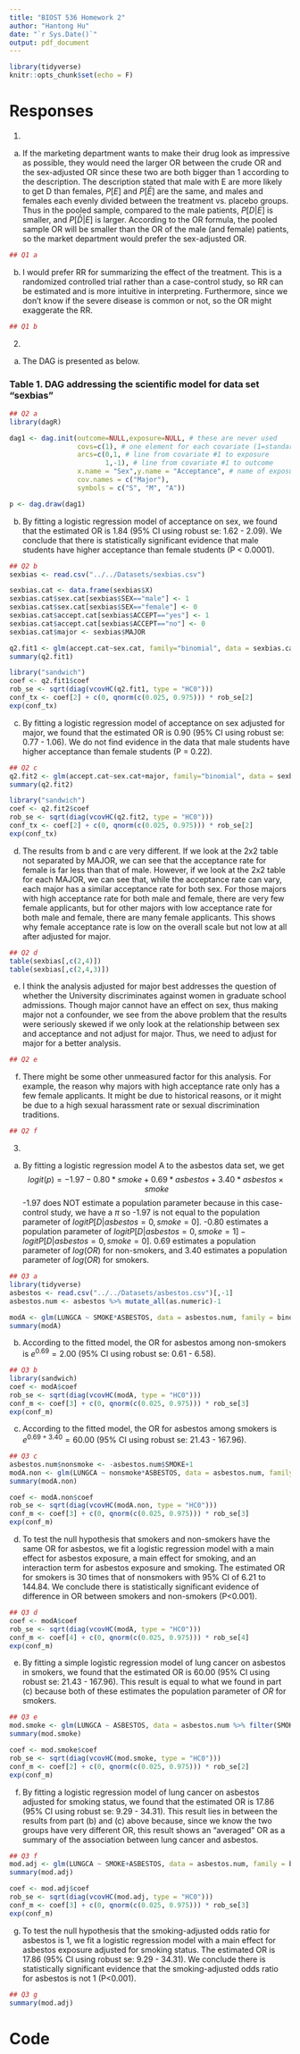 ---
title: "BIOST 536 Homework 2"
author: "Hantong Hu"
date: "`r Sys.Date()`"
output: pdf_document
---

```{r setup, include=FALSE}
library(tidyverse)
knitr::opts_chunk$set(echo = F)
```

# Responses

1. 

a. If the marketing department wants to make their drug look as impressive as possible, they would need the larger OR between the crude OR and the sex-adjusted OR since these two are both bigger than 1 according to the description. The description stated that male with E are more likely to get D than females, $P[E]$ and $P[\bar{E}]$ are the same, and males and females each evenly divided between the treatment vs. placebo groups. Thus in the pooled sample, compared to the male patients, $P[D|E]$ is smaller, and $P[\bar{D}|E]$ is larger. According to the OR formula, the pooled sample OR will be smaller than the OR of the male (and female) patients, so the market department would prefer the sex-adjusted OR.

```{r q1a, warning=FALSE, message=FALSE, echo =FALSE}
## Q1 a
```

b. I would prefer RR for summarizing the effect of the treatment. This is a randomized controlled trial rather than a case-control study, so RR can be estimated and is more intuitive in interpreting. Furthermore, since we don't know if the severe disease is common or not, so the OR might exaggerate the RR.

```{r q1b, warning=FALSE, message=FALSE, echo =F}
## Q1 b
```

2. 

a. The DAG is presented as below.

### Table 1. DAG addressing the scientific model for data set "sexbias"
```{r q2a, warning=FALSE, message=FALSE, echo = F, fig.width=7}
## Q2 a
library(dagR)

dag1 <- dag.init(outcome=NULL,exposure=NULL, # these are never used
                 covs=c(1), # one element for each covariate (1=standard, 2=unmeasured)
                 arcs=c(0,1, # line from covariate #1 to exposure
                        1,-1), # line from covariate #1 to outcome
                 x.name = "Sex",y.name = "Acceptance", # name of exposure and outcome
                 cov.names = c("Major"),
                 symbols = c("S", "M", "A"))

p <- dag.draw(dag1)
```


b. By fitting a logistic regression model of acceptance on sex, we found that the estimated OR is 1.84 (95% CI using robust se: 1.62 - 2.09). We conclude that there is statistically significant evidence that male students have higher acceptance than female students (P < 0.0001).

```{r q2b, warning=FALSE, message=FALSE, echo = F, results='hide'}
## Q2 b
sexbias <- read.csv("../../Datasets/sexbias.csv")

sexbias.cat <- data.frame(sexbias$X)
sexbias.cat$sex.cat[sexbias$SEX=="male"] <- 1
sexbias.cat$sex.cat[sexbias$SEX=="female"] <- 0
sexbias.cat$accept.cat[sexbias$ACCEPT=="yes"] <- 1
sexbias.cat$accept.cat[sexbias$ACCEPT=="no"] <- 0
sexbias.cat$major <- sexbias$MAJOR

q2.fit1 <- glm(accept.cat~sex.cat, family="binomial", data = sexbias.cat)
summary(q2.fit1)

library("sandwich")
coef <- q2.fit1$coef
rob_se <- sqrt(diag(vcovHC(q2.fit1, type = "HC0")))
conf_tx <- coef[2] + c(0, qnorm(c(0.025, 0.975))) * rob_se[2]
exp(conf_tx)
```

c. By fitting a logistic regression model of acceptance on sex adjusted for major, we found that the estimated OR is 0.90 (95% CI using robust se: 0.77 - 1.06). We do not find evidence in the data that male students have higher acceptance than female students (P = 0.22).

```{r q2c, warning=FALSE, message=FALSE, echo = F, results='hide'}
## Q2 c
q2.fit2 <- glm(accept.cat~sex.cat+major, family="binomial", data = sexbias.cat)
summary(q2.fit2)

library("sandwich")
coef <- q2.fit2$coef
rob_se <- sqrt(diag(vcovHC(q2.fit2, type = "HC0")))
conf_tx <- coef[2] + c(0, qnorm(c(0.025, 0.975))) * rob_se[2]
exp(conf_tx)
```

d. The results from b and c are very different. If we look at the 2x2 table not separated by MAJOR, we can see that the acceptance rate for female is far less than that of male. However, if we look at the 2x2 table for each MAJOR, we can see that, while the acceptance rate can vary, each major has a similar acceptance rate for both sex. For those majors with high acceptance rate for both male and female, there are very few female applicants, but for other majors with low acceptance rate for both male and female, there are many female applicants. This shows why female acceptance rate is low on the overall scale but not low at all after adjusted for major.

```{r q2d, warning=FALSE, message=FALSE, echo = F, results='hide'}
## Q2 d
table(sexbias[,c(2,4)])
table(sexbias[,c(2,4,3)])
```

e. I think the analysis adjusted for major best addresses the question of whether the University discriminates against women in graduate school admissions. Though major cannot have an effect on sex, thus making major not a confounder, we see from the above problem that the results were seriously skewed if we only look at the relationship between sex and acceptance and not adjust for major. Thus, we need to adjust for major for a better analysis.

```{r q2e, warning=FALSE, message=FALSE, echo = F}
## Q2 e
```

f. There might be some other unmeasured factor for this analysis. For example, the reason why majors with high acceptance rate only has a few female applicants. It might be due to historical reasons, or it might be due to a high sexual harassment rate or sexual discrimination traditions. 

```{r q2f, warning=FALSE, message=FALSE, echo = F}
## Q2 f
```

3. 

a. By fitting a logistic regression model A to the asbestos data set, we get
$$logit(p)= -1.97-0.80*smoke+0.69*asbestos+3.40*asbestos\times{smoke}$$
-1.97 does NOT estimate a population parameter because in this case-control study, we have a $\pi$ so -1.97 is not equal to the population parameter of $logit P[D|asbestos=0, smoke=0]$. -0.80 estimates a population parameter of $logit P[D|asbestos=0, smoke=1]-logit P[D|asbestos=0, smoke=0]$. 0.69 estimates a population parameter of $log(OR)$ for non-smokers, and 3.40 estimates a population parameter of $log(OR)$ for smokers.

```{r q3a, warning=FALSE, message=FALSE, echo = F, results='hide'}
## Q3 a
library(tidyverse)
asbestos <- read.csv("../../Datasets/asbestos.csv")[,-1]
asbestos.num <- asbestos %>% mutate_all(as.numeric)-1

modA <- glm(LUNGCA ~ SMOKE*ASBESTOS, data = asbestos.num, family = binomial)
summary(modA)
```

b. According to the fitted model, the OR for asbestos among non-smokers is $e^{0.69}=2.00$ (95% CI using robust se: 0.61 - 6.58).

```{r q3b, warning=FALSE, message=FALSE, echo = F, results='hide'}
## Q3 b
library(sandwich)
coef <- modA$coef
rob_se <- sqrt(diag(vcovHC(modA, type = "HC0")))
conf_m <- coef[3] + c(0, qnorm(c(0.025, 0.975))) * rob_se[3]
exp(conf_m)
```

c. According to the fitted model, the OR for asbestos among smokers is $e^{0.69+3.40}=60.00$ (95% CI using robust se: 21.43 - 167.96).

```{r q3c, warning=FALSE, message=FALSE, echo = F, results='hide'}
## Q3 c
asbestos.num$nonsmoke <- -asbestos.num$SMOKE+1
modA.non <- glm(LUNGCA ~ nonsmoke*ASBESTOS, data = asbestos.num, family = binomial)
summary(modA.non)

coef <- modA.non$coef
rob_se <- sqrt(diag(vcovHC(modA.non, type = "HC0")))
conf_m <- coef[3] + c(0, qnorm(c(0.025, 0.975))) * rob_se[3]
exp(conf_m)
```

d. To test the null hypothesis that smokers and non-smokers have the same OR for asbestos, we fit a logistic regression model with a main effect for asbestos exposure, a main effect for smoking, and an interaction term for asbestos exposure and smoking. The estimated OR for smokers is 30 times that of nonsmokers with 95% CI of 6.21 to 144.84. We conclude there is statistically significant evidence of difference in OR between smokers and non-smokers (P<0.001).

```{r q3d, warning=FALSE, message=FALSE, echo = F, results='hide'}
## Q3 d
coef <- modA$coef
rob_se <- sqrt(diag(vcovHC(modA, type = "HC0")))
conf_m <- coef[4] + c(0, qnorm(c(0.025, 0.975))) * rob_se[4]
exp(conf_m)
```

e. By fitting a simple logistic regression model of lung cancer on asbestos in smokers, we found that the estimated OR is 60.00 (95% CI using robust se: 21.43 - 167.96). This result is equal to what we found in part (c) because both of these estimates the population parameter of $OR$ for smokers.

```{r q3e, warning=FALSE, message=FALSE, echo = F, results='hide'}
## Q3 e
mod.smoke <- glm(LUNGCA ~ ASBESTOS, data = asbestos.num %>% filter(SMOKE==1), family = binomial)
summary(mod.smoke)

coef <- mod.smoke$coef
rob_se <- sqrt(diag(vcovHC(mod.smoke, type = "HC0")))
conf_m <- coef[2] + c(0, qnorm(c(0.025, 0.975))) * rob_se[2]
exp(conf_m)
```

f. By fitting a logistic regression model of lung cancer on asbestos adjusted for smoking status, we found that the estimated OR is 17.86 (95% CI using robust se: 9.29 - 34.31). This result lies in between the results from part (b) and (c) above because, since we know the two groups have very different OR, this result shows an "averaged" OR as a summary of the association between lung cancer and asbestos.

```{r q3f, warning=FALSE, message=FALSE, echo = F, results='hide'}
## Q3 f
mod.adj <- glm(LUNGCA ~ SMOKE+ASBESTOS, data = asbestos.num, family = binomial)
summary(mod.adj)

coef <- mod.adj$coef
rob_se <- sqrt(diag(vcovHC(mod.adj, type = "HC0")))
conf_m <- coef[3] + c(0, qnorm(c(0.025, 0.975))) * rob_se[3]
exp(conf_m)
```

g. To test the null hypothesis that the smoking-adjusted odds ratio for asbestos is 1, we fit a logistic regression model with a main effect for asbestos exposure adjusted for smoking status. The estimated OR is 17.86 (95% CI using robust se: 9.29 - 34.31). We conclude there is statistically significant evidence that the smoking-adjusted odds ratio for asbestos is not 1 (P<0.001).

```{r q3g, warning=FALSE, message=FALSE, echo = F, results='hide'}
## Q3 g
summary(mod.adj)
```

\pagebreak

# Code
```{r ref.label=knitr::all_labels(), echo=TRUE, eval=FALSE}
```